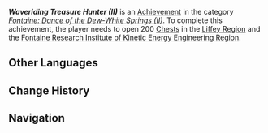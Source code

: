 {{Achievement Infobox
|title        = Waveriding Treasure Hunter (II)
|id           = 80280
|order id     = 256
|category     = Fontaine: Dance of the Dew-White Springs (II)
|description  = Open 200 treasure [[chest]]s in the [[Liffey Region]] and the [[Fontaine Research Institute of Kinetic Energy Engineering Region]].
|primogems    = 20
|tracking     = Tracks the amount of chests opened.
|topic        = Chests
|set          = Waveriding Treasure Hunter (II)
|tier         = 3
|tiers_total  = 3
}}
'''''Waveriding Treasure Hunter (II)''''' is an [[Achievement]] in the category ''[[Fontaine: Dance of the Dew-White Springs (II)]]''. To complete this achievement, the player needs to open 200 [[Chest]]s in the [[Liffey Region]] and the [[Fontaine Research Institute of Kinetic Energy Engineering Region]].

==Other Languages==
{{Other Languages|Transclude=Waveriding Treasure Hunter (II)}}

==Change History==
{{Change History|4.1}}

==Navigation==
{{Achievement Navbox}}